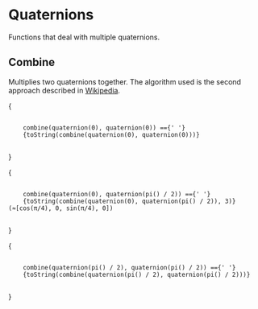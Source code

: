 

<Meta title="Utils/Math/Linear/Quaternions" />

# Quaternions

Functions that deal with multiple quaternions.

## Combine

Multiplies two quaternions together. The algorithm used is the second approach described in [Wikipedia](https://en.wikipedia.org/wiki/Quaternions_and_spatial_rotation#Used_methods).

{<p>

  <code>
    combine(quaternion(0), quaternion(0)) =={' '}
    {toString(combine(quaternion(0), quaternion(0)))}
  </code>
</p>
}

{<p>

  <code>
    combine(quaternion(0), quaternion(pi() / 2)) =={' '}
    {toString(combine(quaternion(0), quaternion(pi() / 2)), 3)} (&asymp;[cos(&pi;/4), 0, sin(&pi;/4), 0])
  </code>
</p>}

{<p>

  <code>
    combine(quaternion(pi() / 2), quaternion(pi() / 2)) =={' '}
    {toString(combine(quaternion(pi() / 2), quaternion(pi() / 2)))}
  </code>
</p>
}
